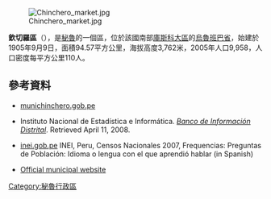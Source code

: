 [[Image:Chinchero_market.jpg|right]]

'''欽切羅區'''（{{lang-es|Distrito de Chinchero}}），是[[秘魯|秘魯]]的一個區，位於該國南部[[庫斯科大區|庫斯科大區]]的[[烏魯班巴省|烏魯班巴省]]，始建於1905年9月9日，面積94.57平方公里，海拔高度3,762米，2005年人口9,958，人口密度每平方公里110人。

{{Coord|13|23|28|S|72|2|52|W|display=title}}

==參考資料==
*[https://web.archive.org/web/20090328123945/http://www.munichinchero.gob.pe/ munichinchero.gob.pe]
*{{es icon}} Instituto Nacional de Estadística e Informática. ''[https://web.archive.org/web/20080423164200/http://desa.inei.gob.pe/mapas/bid/ Banco de Información Distrital]''. Retrieved April 11, 2008.
*[https://web.archive.org/web/20130127005551/http://iinei.inei.gob.pe/iinei/RedatamCpv2007.asp?id=ResultadosCensales%3Fori%3DC inei.gob.pe] INEI, Peru, Censos Nacionales 2007, Frequencias: Preguntas de Población: Idioma o lengua con el que aprendió hablar (in Spanish)
* {{es icon}} [https://web.archive.org/web/20090328123945/http://www.munichinchero.gob.pe/ Official municipal website]

{{Peru-geo-stub}}
[[Category:秘魯行政區|Category:秘魯行政區]]
